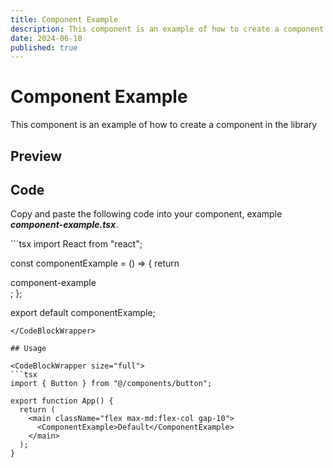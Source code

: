 ```yaml
---
title: Component Example
description: This component is an example of how to create a component in the library.
date: 2024-06-10
published: true
---
```


# Component Example

This component is an example of how to create a component in the library

## Preview

<ComponentPreview name="component-example" />

## Code

Copy and paste the following code into your component, example **_component-example.tsx_**.

<CodeBlockWrapper size="full">
```tsx
import React from "react";

const componentExample = () => {
  return <div>component-example</div>;
};

export default componentExample;
```
</CodeBlockWrapper>

## Usage

<CodeBlockWrapper size="full">
```tsx
import { Button } from "@/components/button";

export function App() {
  return (
    <main className="flex max-md:flex-col gap-10">
      <ComponentExample>Default</ComponentExample>
    </main>
  );
}
```
</CodeBlockWrapper>